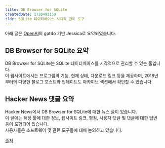 ```yaml
---
title: DB Browser for SQLite
createdDate: 1720493159
tldr: SQLite 데이터베이스 시각적 관리 도구
---
```

아래 글은 [OpenAI](https://openai.com)의 gpt4o 기반 Jessica로 요약되었습니다.

## DB Browser for SQLite 요약
DB Browser for SQLite는 SQLite 데이터베이스를 시각적으로 관리할 수 있는 툴입니다.  
이 웹사이트에서는 프로그램의 기능, 현재 상태, 다운로드 링크 등을 제공하며, 2018년부터의 다양한 블로그 포스트와 업데이트도 아카이브 섹션에서 확인할 수 있습니다.

## Hacker News 댓글 요약
Hacker News에서 DB Browser for SQLite에 대한 뉴스 글이 있습니다.  
이 글에는 해당 툴에 대한 정보, 웹사이트 링크, 평점, 사용자 댓글 및 댓글에 대한 답변 등이 포함되어 있습니다.  
사용자들은 소프트웨어 및 관련 도구들에 대해 논의하고 있습니다.

[출처](https://news.ycombinator.com/item?id=40909076)
